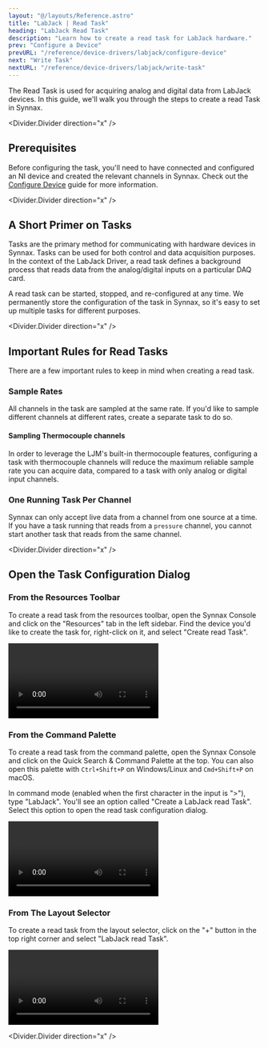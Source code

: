 ```yaml
---
layout: "@/layouts/Reference.astro"
title: "LabJack | Read Task"
heading: "LabJack Read Task"
description: "Learn how to create a read task for LabJack hardware."
prev: "Configure a Device"
prevURL: "/reference/device-drivers/labjack/configure-device"
next: "Write Task"
nextURL: "/reference/device-drivers/labjack/write-task"
---
```



The Read Task is used for acquiring analog and digital data from LabJack devices. In this guide,
we'll walk you through the steps to create a read Task in Synnax.

<Divider.Divider direction="x" />

## Prerequisites

Before configuring the task, you'll need to have connected and configured an NI device
and created the relevant channels in Synnax. Check out the [Configure Device](/reference/device-drivers/labjack/configure-device)
guide for more information.

<Divider.Divider direction="x" />

## A Short Primer on Tasks

Tasks are the primary method for communicating with hardware devices in Synnax. Tasks
can be used for both control and data acquisition purposes. In the context of the LabJack
Driver, a read task defines a background process that reads data from the
analog/digital inputs on a particular DAQ card.

A read task can be started, stopped, and re-configured at any time. We
permanently store the configuration of the task in Synnax, so it's easy to set up
multiple tasks for different purposes.

<Divider.Divider direction="x" />

## Important Rules for Read Tasks

There are a few important rules to keep in mind when creating a read task.

### Sample Rates

All channels in the task are sampled at the same rate. If you'd like to sample
different channels at different rates, create a separate task to do so.

#### Sampling Thermocouple channels

In order to leverage the LJM's built-in thermocouple features, configuring a task with
thermocouple channels will reduce the maximum reliable sample rate you can acquire data,
compared to a task with only analog or digital input channels.

### One Running Task Per Channel

Synnax can only accept live data from a channel from one source at a time. If you have a task
running that reads from a `pressure` channel, you cannot start another task that reads from the same channel.

<Divider.Divider direction="x" />

## Open the Task Configuration Dialog

### From the Resources Toolbar

To create a read task from the resources toolbar, open the Synnax Console and
click on the "Resources" tab in the left sidebar. Find the device you'd like to create
the task for, right-click on it, and select "Create read Task".

<Video
  client:only="react"
  id="device-drivers/labjack/read-task/device-create-read-task"
/>

### From the Command Palette

To create a read task from the command palette, open the Synnax Console and
click on the Quick Search & Command Palette at the top. You can also open this palette with
`Ctrl+Shift+P` on Windows/Linux and `Cmd+Shift+P` on macOS.

In command mode (enabled when the first character in the input is ">"), type
"LabJack". You'll see an option called "Create a LabJack read Task". Select this
option to open the read task configuration dialog.

<Video
  client:only="react"
  id="device-drivers/labjack/read-task/palette-create-read-task"
/>

### From The Layout Selector

To create a read task from the layout selector, click on the "+" button in the
top right corner and select "LabJack read Task".

<Video
  client:only="react"
  id="device-drivers/labjack/read-task/layout-create-read-task"
/>

<Divider.Divider direction="x" />
